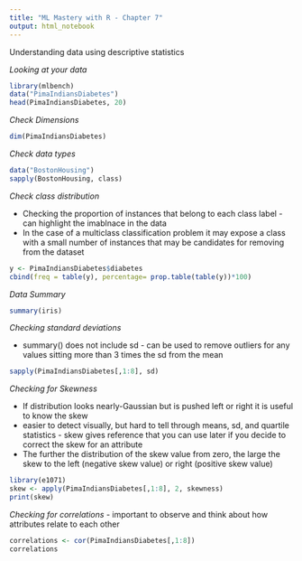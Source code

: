 ```yaml
---
title: "ML Mastery with R - Chapter 7"
output: html_notebook
---
```


Understanding data using descriptive statistics

*Looking at your data*
```r
library(mlbench)
data("PimaIndiansDiabetes")
head(PimaIndiansDiabetes, 20)
```

*Check Dimensions*
```r
dim(PimaIndiansDiabetes)
```


*Check data types*
```r
data("BostonHousing")
sapply(BostonHousing, class)
```

*Check class distribution*

- Checking the proportion of instances that belong to each class label
        - can highlight the imablnace in the data
- In the case of a multiclass classification problem it may expose a class with a small number of instances that may be candidates for removing from the dataset

```r
y <- PimaIndiansDiabetes$diabetes
cbind(freq = table(y), percentage= prop.table(table(y))*100)
```

*Data Summary*

```r
summary(iris)
```

*Checking standard deviations*

- summary() does not include sd 
        - can be used to remove outliers for any values sitting more than 3 times the sd 
        from the mean

```r
sapply(PimaIndiansDiabetes[,1:8], sd)
```

*Checking for Skewness*

- If distribution looks nearly-Gaussian but is pushed left or right it is useful to know the skew
- easier to detect visually, but hard to tell through means, sd, and quartile statistics
        - skew gives reference that you can use later if you decide to correct the skew 
        for an attribute
- The further the distribution of the skew value from zero, the large the skew to the left (negative skew value) or right (positive skew value)

```r
library(e1071)
skew <- apply(PimaIndiansDiabetes[,1:8], 2, skewness)
print(skew)
```


*Checking for correlations*
- important to observe and think about how attributes relate to each other

```r
correlations <- cor(PimaIndiansDiabetes[,1:8])
correlations
```

